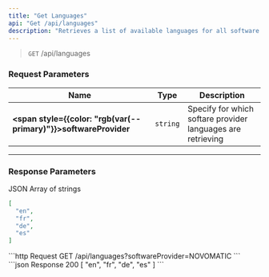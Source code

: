 ```yaml
---
title: "Get Languages"
api: "Get /api/languages"
description: "Retrieves a list of available languages for all software providers or a specific software provider."
---
```


>`GET` /api/languages

### Request Parameters

| Name | Type | Description |
| --- | --- | --- |
| **<span style={{color: "rgb(var(--primary)"}}>softwareProvider</span>** | `string` | Specify for which softare provider languages are retrieving |

---

### Response Parameters

JSON Array of strings
```json Example
[
  "en",
  "fr",
  "de",
  "es"
]
```

<ResponseExample>
    ```http Request
    GET /api/languages?softwareProvider=NOVOMATIC
    ```
    ```json Response 200
    [
        "en",
        "fr",
        "de",
        "es"
    ]
    ```
</ResponseExample>
